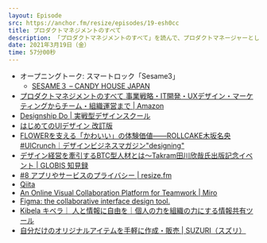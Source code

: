 ```yaml
---
layout: Episode
src: https://anchor.fm/resize/episodes/19-esh0cc
title: プロダクトマネジメントのすべて
description: 「プロダクトマネジメントのすべて」を読んで、プロダクトマネージャーとして考えたり、学んでおかないといけないことや、B2Bプロダクトの大変さなどについて話しました。
date: 2021年3月19日（金）
time: 57分00秒
---
```


- オープニングトーク: スマートロック「Sesame3」
  - [SESAME３ – CANDY HOUSE JAPAN](https://jp.candyhouse.co/products/sesame3)
- [プロダクトマネジメントのすべて 事業戦略・IT開発・UXデザイン・マーケティングからチーム・組織運営まで | Amazon](https://amzn.to/3cqM915)
- [Designship Do | 実戦型デザインスクール](https://do.design-ship.jp/)
- [はじめてのUIデザイン 改訂版](https://ui-design.studio.site/)
- [FLOWERを支える「かわいい」の体験価値——ROLLCAKE木坂名央 #UICrunch｜デザインビジネスマガジン"designing"](https://note.designing.jp/n/n0775bb3fd9bb)
- [デザイン経営を牽引するBTC型人材とは～Takram田川欣哉氏出版記念イベント  | GLOBIS 知見録](https://globis.jp/article/7214)
- [#8 アプリやサービスのプライバシー | resize.fm](https://resize.fm/ep/8-app-service-privacy)
- [Qiita](https://qiita.com/)
- [An Online Visual Collaboration Platform for Teamwork | Miro](https://miro.com/)
- [Figma: the collaborative interface design tool.](www.figma.com)
- [Kibela キベラ｜ 人と情報に自由を｜個人の力を組織の力にする情報共有ツール](https://kibe.la/)
- [自分だけのオリジナルアイテムを手軽に作成・販売 | SUZURI（スズリ）](https://suzuri.jp/)
